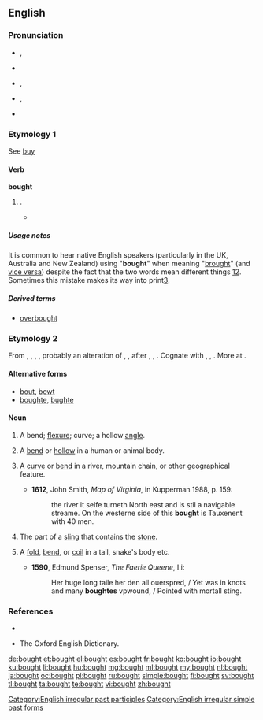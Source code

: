 ==English==

===Pronunciation===
* {{a|RP}} {{IPA|/bɔːt/}}, {{X-SAMPA|/bO:t/}}
* {{rhymes|ɔːt}}
* {{a|GenAm}} {{IPA|/bɔt/}}, {{X-SAMPA|/bOt/}}
* {{a|cot-caught|Northern Cities Vowel Shift}} {{IPA|/bɑt/}}, {{X-SAMPA|/bAt/}}
* {{audio|en-us-bought.ogg|Audio (US)}}

===Etymology 1===
See [[buy]]

====Verb====
'''bought'''

# {{en-past of|buy}}.
#*{{quote-magazine|title=No hiding place
|date=2013-05-25|volume=407|issue=8837|page=74|magazine={{w|The Economist}}
|url=http://www.economist.com/news/science-and-technology/21578357-plan-assess-peoples-personal-characteristics-their-twitter-streams-no
|passage=In America alone, people spent $170 billion on “direct marketing”—junk mail of both the physical and electronic varieties—last year. Yet of those who received unsolicited adverts through the post, only 3% '''bought''' anything as a result. If the bumf arrived electronically, the take-up rate was 0.1%. And for online adverts the “conversion” into sales was a minuscule 0.01%.}}
#: {{usex|She '''bought''' an expensive bag last week.}}
#: {{usex|People have '''bought''' gas masks.}}
#: {{usex|Our products can be '''bought''' at your local store.}}

=====Usage notes=====
It is common to hear native English speakers (particularly in the UK, Australia and New Zealand) using "'''bought'''" when meaning "[[brought]]" (and [[vice versa]]) despite the fact that the two words mean different things [http://wordconstructions.com.au/blog/2008/10/bought-or-brought/][http://www.beedictionary.com/common-errors/bought_vs_brought]. Sometimes this mistake makes its way into print[http://thehoopla.com.au/relinquished/].

=====Derived terms=====
* [[overbought]]

===Etymology 2===
From {{etyl|enm|en}} {{term|bought|lang=enm}}, {{term|bowght|lang=enm}}, {{term|bouȝt|lang=enm}}, {{recons|buȝt|lang=enm}}, probably an alteration of {{etyl|enm|en}} {{term|bight|lang=enm}}, {{term|biȝt|lang=enm}}, {{term|byȝt||bend, bight|lang=enm}} after {{etyl|enm|en}} {{term|bowen|lang=enm}}, {{term|buwen|lang=enm}}, {{term|buȝen||to bow, bend|lang=enm}}. Cognate with {{etyl|sco|-}} {{term|boucht|lang=sco}}, {{term|bucht|lang=sco}}, {{term|bout||bend|lang=sco}}. More at {{l/en|bight}}.

====Alternative forms====
* [[bout]], [[bowt]]
* [[boughte]], [[bughte]]

====Noun====
{{en-noun}}

# {{context|obsolete|lang=en}} A bend; [[flexure]]; curve; a hollow [[angle]].
# {{context|obsolete|lang=en}} A [[bend]] or [[hollow]] in a human or animal body.
# {{context|obsolete|lang=en}} A [[curve]] or [[bend]] in a river, mountain chain, or other geographical feature.
#* '''1612''', John Smith, ''Map of Virginia'', in Kupperman 1988, p. 159:
#*: the river it selfe turneth North east and is stil a navigable streame. On the westerne side of this '''bought''' is Tauxenent with 40 men.
# {{context|obsolete|lang=en}} The part of a [[sling]] that contains the [[stone]].
# {{context|obsolete|lang=en}} A [[fold]], [[bend]], or [[coil]] in a tail, snake's body etc.
#* '''1590''', Edmund Spenser, ''The Faerie Queene'', I.i:
#*: Her huge long taile her den all ouerspred, / Yet was in knots and many '''boughtes''' vpwound, / Pointed with mortall sting.

===References===
* {{R:Webster 1913}}<br>
* The Oxford English Dictionary.

[[Category:English irregular past participles]]
[[Category:English irregular simple past forms]]

[[de:bought]]
[[et:bought]]
[[el:bought]]
[[es:bought]]
[[fr:bought]]
[[ko:bought]]
[[io:bought]]
[[ku:bought]]
[[li:bought]]
[[hu:bought]]
[[mg:bought]]
[[ml:bought]]
[[my:bought]]
[[nl:bought]]
[[ja:bought]]
[[oc:bought]]
[[pl:bought]]
[[ru:bought]]
[[simple:bought]]
[[fi:bought]]
[[sv:bought]]
[[tl:bought]]
[[ta:bought]]
[[te:bought]]
[[vi:bought]]
[[zh:bought]]